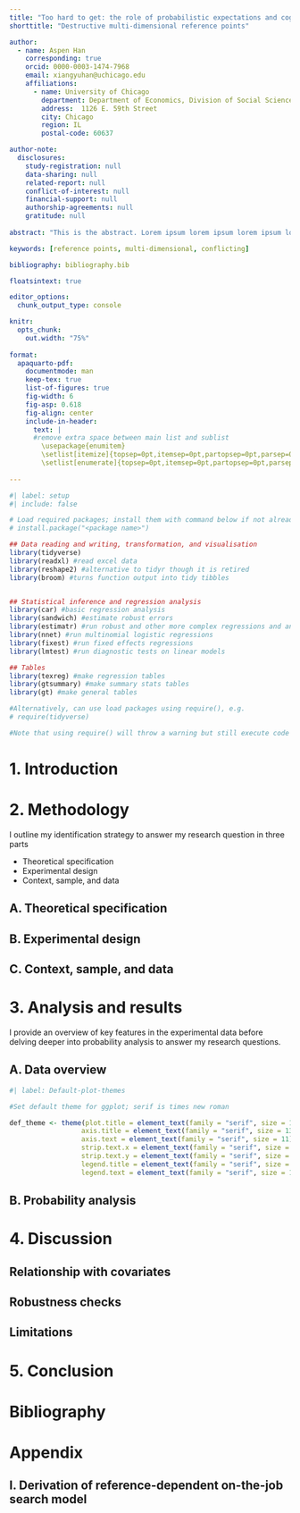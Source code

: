 ```yaml
---
title: "Too hard to get: the role of probabilistic expectations and cognitive complexity in destructive multi-dimensional reference points"
shorttitle: "Destructive multi-dimensional reference points"

author:
  - name: Aspen Han
    corresponding: true
    orcid: 0000-0003-1474-7968
    email: xiangyuhan@uchicago.edu
    affiliations:
      - name: University of Chicago
        department: Department of Economics, Division of Social Sciences
        address:  1126 E. 59th Street
        city: Chicago
        region: IL
        postal-code: 60637

author-note:
  disclosures:
    study-registration: null
    data-sharing: null
    related-report: null
    conflict-of-interest: null
    financial-support: null
    authorship-agreements: null
    gratitude: null
    
abstract: "This is the abstract. Lorem ipsum lorem ipsum lorem ipsum lorem ipsum lorem ipsum lorem ipsum lorem ipsum lorem ipsum lorem ipsum lorem ipsum lorem ipsum lorem ipsum lorem ipsum lorem ipsum lorem ipsum lorem ipsum lorem ipsum lorem ipsum lorem ipsum lorem ipsum lorem ipsum lorem ipsum"

keywords: [reference points, multi-dimensional, conflicting]

bibliography: bibliography.bib

floatsintext: true

editor_options: 
  chunk_output_type: console

knitr:
  opts_chunk:
    out.width: "75%"
    
format:
  apaquarto-pdf:
    documentmode: man
    keep-tex: true
    list-of-figures: true
    fig-width: 6
    fig-asp: 0.618
    fig-align: center
    include-in-header:
      text: |
      #remove extra space between main list and sublist
        \usepackage{enumitem}
        \setlist[itemize]{topsep=0pt,itemsep=0pt,partopsep=0pt,parsep=0pt}
        \setlist[enumerate]{topsep=0pt,itemsep=0pt,partopsep=0pt,parsep=0pt}
  
---
```


```r
#| label: setup
#| include: false

# Load required packages; install them with command below if not already done so, where package name is the argument to the library function
# install.package("<package name>")

## Data reading and writing, transformation, and visualisation
library(tidyverse)
library(readxl) #read excel data
library(reshape2) #alternative to tidyr though it is retired
library(broom) #turns function output into tidy tibbles


## Statistical inference and regression analysis
library(car) #basic regression analysis
library(sandwich) #estimate robust errors
library(estimatr) #run robust and other more complex regressions and analysis
library(nnet) #run multinomial logistic regressions
library(fixest) #run fixed effects regressions
library(lmtest) #run diagnostic tests on linear models

## Tables
library(texreg) #make regression tables
library(gtsummary) #make summary stats tables
library(gt) #make general tables

#Alternatively, can use load packages using require(), e.g.
# require(tidyverse)

#Note that using require() will throw a warning but still execute code afterwards, which can create further errors, whereas using library() will throw a warning and stop running the code, which is preferred

```

# 1. Introduction



# 2. Methodology

I outline my identification strategy to answer my research question in three parts

* Theoretical specification
* Experimental design
* Context, sample, and data

## A. Theoretical specification



## B. Experimental design



## C. Context, sample, and data



# 3. Analysis and results

I provide an overview of key features in the experimental data before delving deeper into probability analysis to answer my research questions.

## A. Data overview

```r
#| label: Default-plot-themes

#Set default theme for ggplot; serif is times new roman

def_theme <- theme(plot.title = element_text(family = "serif", size = 15, hjust = 0.5),
                  axis.title = element_text(family = "serif", size = 13),
                  axis.text = element_text(family = "serif", size = 11),
                  strip.text.x = element_text(family = "serif", size = 12),
                  strip.text.y = element_text(family = "serif", size = 12, angle = 0),
                  legend.title = element_text(family = "serif", size = 12),
                  legend.text = element_text(family = "serif", size = 11))
```

## B. Probability analysis



# 4. Discussion



## Relationship with covariates



## Robustness checks



## Limitations



# 5. Conclusion



\newpage

# Bibliography

::: {#refs}
:::

\newpage

# Appendix

## I. Derivation of reference-dependent on-the-job search model